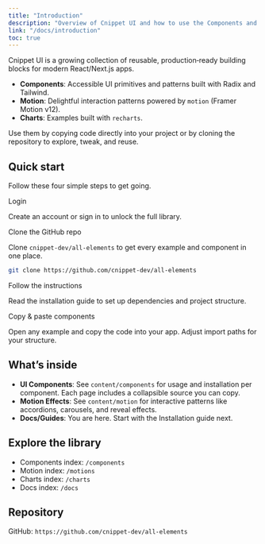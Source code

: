 ```yaml
---
title: "Introduction"
description: "Overview of Cnippet UI and how to use the Components and Motion libraries."
link: "/docs/introduction"
toc: true
---
```


Cnippet UI is a growing collection of reusable, production‑ready building blocks for modern React/Next.js apps.

- **Components**: Accessible UI primitives and patterns built with Radix and Tailwind.
- **Motion**: Delightful interaction patterns powered by `motion` (Framer Motion v12).
- **Charts**: Examples built with `recharts`.

Use them by copying code directly into your project or by cloning the repository to explore, tweak, and reuse.

## Quick start

Follow these four simple steps to get going.

<Steps>

<Step>
Login
</Step>

Create an account or sign in to unlock the full library.

<Step>
Clone the GitHub repo
</Step>

Clone `cnippet-dev/all-elements` to get every example and component in one place.

```bash
git clone https://github.com/cnippet-dev/all-elements
```

<Step>
Follow the instructions
</Step>

Read the installation guide to set up dependencies and project structure.

<Step>
Copy & paste components
</Step>

Open any example and copy the code into your app. Adjust import paths for your structure.

</Steps>

## What’s inside

- **UI Components**: See `content/components` for usage and installation per component. Each page includes a collapsible source you can copy.
- **Motion Effects**: See `content/motion` for interactive patterns like accordions, carousels, and reveal effects.
- **Docs/Guides**: You are here. Start with the Installation guide next.

## Explore the library

- Components index: `/components`
- Motion index: `/motions`
- Charts index: `/charts`
- Docs index: `/docs`

## Repository

GitHub: `https://github.com/cnippet-dev/all-elements`


